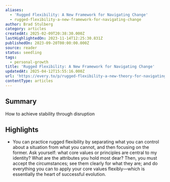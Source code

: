 ```yaml
---
aliases:
  - 'Rugged Flexibility: A New Framework for Navigating Change'
  - rugged-flexibility-a-new-framework-for-navigating-change
author: Brad Stulberg
category: articles
createdAt: 2025-02-09T20:38:30.000Z
lastHighlightedOn: 2023-11-14T12:25:30.831Z
publishedOn: 2023-09-20T00:00:00.000Z
source: reader
status: seedling
tags:
  - personal-growth
title: 'Rugged Flexibility: A New Framework for Navigating Change'
updatedAt: 2025-04-12T15:55:16.000Z
url: 'https://every.to/p/rugged-flexibility-a-new-theory-for-navigating-change'
contentType: articles
---
```

## Summary

How to achieve stability through disruption

## Highlights

- You can practice rugged flexibility by separating what you can control about a situation from what you cannot, and then focusing on the former. Ask yourself: what core values or principles are central to my identity? What are the attributes you hold most dear? Then, you must accept the circumstances; see them clearly for what they are; and do everything you can to apply your core values flexibly—which is essentially the heart of successful evolution.
